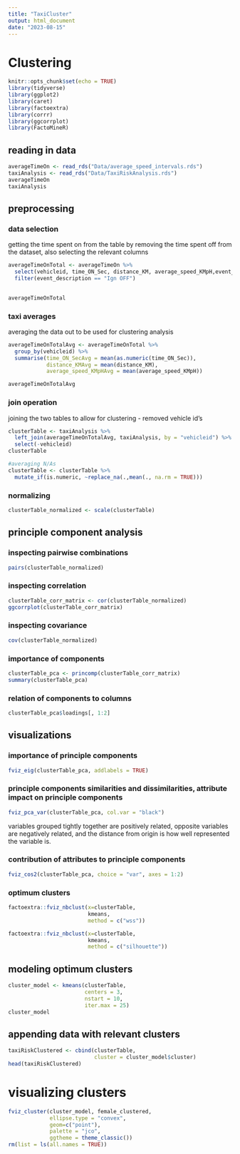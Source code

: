 ```yaml
---
title: "TaxiCluster"
output: html_document
date: "2023-08-15"
---
```

# Clustering 

```r
knitr::opts_chunk$set(echo = TRUE)
library(tidyverse)
library(ggplot2)
library(caret)
library(factoextra)
library(corrr)
library(ggcorrplot)
library(FactoMineR)
```

## reading in data

```r
averageTimeOn <- read_rds("Data/average_speed_intervals.rds")
taxiAnalysis <- read_rds("Data/TaxiRiskAnalysis.rds")
averageTimeOn
taxiAnalysis
```

## preprocessing
### data selection
getting the time spent on from the table by removing the time spent off from the dataset, also selecting the relevant columns
```r
averageTimeOnTotal <- averageTimeOn %>% 
  select(vehicleid, time_ON_Sec, distance_KM, average_speed_KMpH,event_description) %>% 
  filter(event_description == "Ign OFF")
  

averageTimeOnTotal
```

### taxi averages
averaging the data out to be used for clustering analysis

```r
averageTimeOnTotalAvg <- averageTimeOnTotal %>% 
  group_by(vehicleid) %>% 
  summarise(time_ON_SecAvg = mean(as.numeric(time_ON_Sec)), 
            distance_KMAvg = mean(distance_KM), 
            average_speed_KMpHAvg = mean(average_speed_KMpH)) 

averageTimeOnTotalAvg
```

### join operation
joining the two tables to allow for clustering 
- removed vehicle id's
```r
clusterTable <- taxiAnalysis %>% 
  left_join(averageTimeOnTotalAvg, taxiAnalysis, by = "vehicleid") %>% 
  select(-vehicleid)
clusterTable

#averaging N/As
clusterTable <- clusterTable %>% 
  mutate_if(is.numeric, ~replace_na(.,mean(., na.rm = TRUE)))

```

### normalizing
```r
clusterTable_normalized <- scale(clusterTable)
```

## principle component analysis
### inspecting pairwise combinations
```r
pairs(clusterTable_normalized)
```

### inspecting correlation
```r
clusterTable_corr_matrix <- cor(clusterTable_normalized)
ggcorrplot(clusterTable_corr_matrix)
```

### inspecting covariance
```r
cov(clusterTable_normalized)
```

### importance of components
```r
clusterTable_pca <- princomp(clusterTable_corr_matrix)
summary(clusterTable_pca)
```

### relation of components to columns
```r
clusterTable_pca$loadings[, 1:2]
```

## visualizations
### importance of principle components
```r
fviz_eig(clusterTable_pca, addlabels = TRUE)
```

### principle components similarities and dissimilarities, attribute impact on principle components
```r
fviz_pca_var(clusterTable_pca, col.var = "black")
```
variables grouped tightly together are positively related, opposite variables are negatively related, and the distance from origin is how well represented the variable is.

### contribution of attributes to principle components
```r
fviz_cos2(clusterTable_pca, choice = "var", axes = 1:2)
```

### optimum clusters
```r
factoextra::fviz_nbclust(x=clusterTable,
                         kmeans,
                         method = c("wss"))

factoextra::fviz_nbclust(x=clusterTable,
                         kmeans,
                         method = c("silhouette"))
```

## modeling optimum clusters
```r
cluster_model <- kmeans(clusterTable,
                        centers = 3,
                        nstart = 10,
                        iter.max = 25)
cluster_model
```

## appending data with relevant clusters
```r
taxiRiskClustered <- cbind(clusterTable,
                           cluster = cluster_model$cluster)
head(taxiRiskClustered)
```

# visualizing clusters
```r
fviz_cluster(cluster_model, female_clustered, 
             ellipse.type = "convex",
             geom=c("point"), 
             palette = "jco", 
             ggtheme = theme_classic()) 
rm(list = ls(all.names = TRUE))
```
